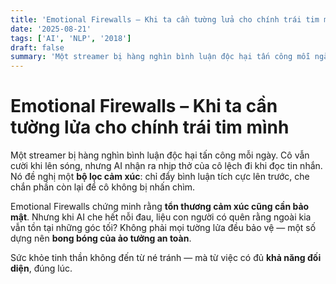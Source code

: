 ```yaml
---
title: 'Emotional Firewalls – Khi ta cần tường lửa cho chính trái tim mình'
date: '2025-08-21'
tags: ['AI', 'NLP', '2018']
draft: false
summary: 'Một streamer bị hàng nghìn bình luận độc hại tấn công mỗi ngày. Cô vẫn cười khi lên sóng, nhưng AI n'
---
```


# Emotional Firewalls – Khi ta cần tường lửa cho chính trái tim mình

Một streamer bị hàng nghìn bình luận độc hại tấn công mỗi ngày. Cô vẫn cười khi lên sóng, nhưng AI nhận ra nhịp thở của cô lệch đi khi đọc tin nhắn. Nó đề nghị một **bộ lọc cảm xúc**: chỉ đẩy bình luận tích cực lên trước, che chắn phần còn lại để cô không bị nhấn chìm.

Emotional Firewalls chứng minh rằng **tổn thương cảm xúc cũng cần bảo mật**. Nhưng khi AI che hết nỗi đau, liệu con người có quên rằng ngoài kia vẫn tồn tại những góc tối? Không phải mọi tường lửa đều bảo vệ — một số dựng nên **bong bóng của ảo tưởng an toàn**.

Sức khỏe tinh thần không đến từ né tránh — mà từ việc có đủ **khả năng đối diện**, đúng lúc.